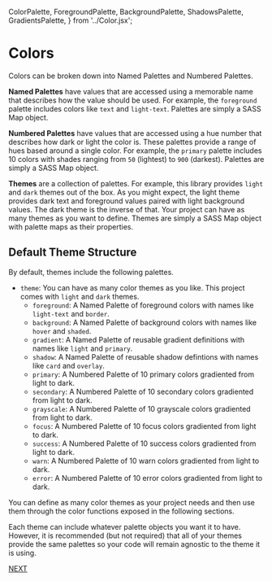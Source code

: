  ColorPalette,
  ForegroundPalette,
  BackgroundPalette,
  ShadowsPalette,
  GradientsPalette,
} from '../Color.jsx';

<Meta title="Colors/Introduction" />

# Colors

Colors can be broken down into Named Palettes and Numbered Palettes.

**Named Palettes** have values that are accessed using a memorable
name that describes how the value should be used. For example, the `foreground`
palette includes colors like `text` and `light-text`. Palettes are
simply a SASS Map object.

**Numbered Palettes** have values that are accessed using a hue
number that describes how dark or light the color is. These palettes provide
a range of hues based around a single color. For example, the `primary`
palette includes 10 colors with shades ranging from `50` (lightest)
to `900` (darkest). Palettes are simply a SASS Map object.

**Themes** are a collection of palettes. For example, this library provides
`light` and `dark` themes out of the box. As you might expect, the light theme
provides dark text and foreground values paired with light background values.
The dark theme is the inverse of that. Your project can have as many themes
as you want to define. Themes are simply a SASS Map object with palette maps
as their properties.

## Default Theme Structure

By default, themes include the following palettes.

- `theme`: You can have as many color themes as you like. This project comes
           with `light` and `dark` themes.
  - `foreground`: A Named Palette of foreground colors with names like `light-text` and `border`.
  - `background`: A Named Palette of background colors with names like `hover` and `shaded`.
  - `gradient`: A Named Palette of reusable gradient definitions with names like `light` and `primary`.
  - `shadow`: A Named Palette of reusable shadow defintions with names like `card` and `overlay`.
  - `primary`: A Numbered Palette of 10 primary colors gradiented from light to dark.
  - `secondary`: A Numbered Palette of 10 secondary colors gradiented from light to dark.
  - `grayscale`: A Numbered Palette of 10 grayscale colors gradiented from light to dark.
  - `focus`: A Numbered Palette of 10 focus colors gradiented from light to dark.
  - `success`: A Numbered Palette of 10 success colors gradiented from light to dark.
  - `warn`: A Numbered Palette of 10 warn colors gradiented from light to dark.
  - `error`: A Numbered Palette of 10 error colors gradiented from light to dark.

You can define as many color themes as your project needs and then use them
through the color functions exposed in the following sections.

Each theme can include whatever palette objects you want it to have. However,
it is recommended (but not required) that all of your themes provide the same
palettes so your code will remain agnostic to the theme it is using.

[NEXT](/?path=/docs/colors-globals--page)
